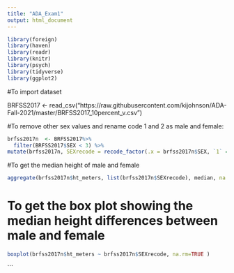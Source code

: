 ```yaml
---
title: "ADA_Exam1"
output: html_document
---
```


```r
library(foreign)
library(haven)
library(readr)
library(knitr)
library(psych)
library(tidyverse)
library(ggplot2)
```

#To import dataset

BRFSS2017 <- read_csv("https://raw.githubusercontent.com/kijohnson/ADA-Fall-2021/master/BRFSS2017_10percent_v.csv")

#To remove other sex values and rename code 1 and 2 as male and female:
```r

brfss2017n  <- BRFSS2017%>% 
  filter(BRFSS2017$SEX < 3) %>%  
mutate(brfss2017n, SEXrecode = recode_factor(.x = brfss2017n$SEX, `1` = "male", `2` = "female"))
```

#To get the median height of male and female
```r
aggregate(brfss2017n$ht_meters, list(brfss2017n$SEXrecode), median, na.rm=TRUE)

```

# To get the box plot showing the median height differences between male and female

```r
boxplot(brfss2017n$ht_meters ~ brfss2017n$SEXrecode, na.rm=TRUE )
```


```

